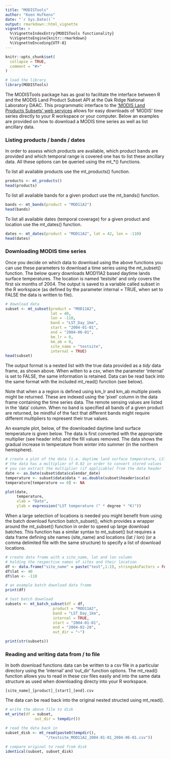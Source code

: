```yaml
---
title: "MODISTools"
author: "Koen Hufkens"
date: "`r Sys.Date()`"
output: rmarkdown::html_vignette
vignette: >
  %\VignetteIndexEntry{MODISTools functionality}
  %\VignetteEngine{knitr::rmarkdown}
  %\VignetteEncoding{UTF-8}
---
```


```r
knitr::opts_chunk$set(
  collapse = TRUE,
  comment = "#>"
)

# load the library
library(MODISTools)

```

The MODISTools package has as goal to facilitate the interface between R and the MODIS Land Product Subset API at the Oak Ridge National Laboratory DAAC. This programmatic interface to the ['MODIS Land Products Subsets' web services](https://modis.ornl.gov/data/modis_webservice.html) allows for easy downloads of 'MODIS' time series directly to your R workspace or your computer. Below an examples are provided on how to download a MODIS time series as well as list ancillary data.

### Listing products / bands / dates

In order to assess which products are available, which product bands are provided and which temporal range is covered one has to list these ancillary data. All these options can be queried using the mt_*() functions.

To list all available products use the mt_products() function.

```r
products <- mt_products()
head(products)
```

To list all available bands for a given product use the mt_bands() function.

```r
bands <- mt_bands(product = "MOD11A2")
head(bands)
```

To list all available dates (temporal coverage) for a given product and location use the mt_dates() function.

```r
dates <- mt_dates(product = "MOD11A2", lat = 42, lon = -110)
head(dates)
```

### Downloading MODIS time series

Once you decide on which data to download using the above functions you can use these parameters to download a time series using the mt_subset() function. The below query downloads MOD11A2 based daytime lands surface temperatures. The location is named 'testsite' and only covers the first six months of 2004. The output is saved to a variable called subset in the R workspace (as defined by the parameter internal = TRUE, when set to FALSE the data is written to file).

```r
# download data
subset <- mt_subset(product = "MOD11A2",
                    lat = 40,
                    lon = -110,
                    band = "LST_Day_1km",
                    start = "2004-01-01",
                    end = "2004-06-01",
                    km_lr = 0,
                    km_ab = 0,
                    site_name = "testsite",
                    internal = TRUE)
head(subset)

```

The output format is a nested list with the true data provided as a *tidy* data frame, as shown above. When witten to a csv, when the parameter 'internal' is set to FALSE, the same information is retained. Data can be read back into the same format with the included mt_read() function (see below).

Note that when a a region is defined using km_lr and km_ab multiple pixels might be returned. These are indexed using the 'pixel' column in the data frame containing the time series data. The remote sensing values are listed in the 'data' column. When no band is specified all bands of a given product are returned, be mindful of the fact that different bands might require different multipliers to represent their true values. 

An example plot, below, of the downloaded daytime land surface temperature is given below. The data is first converted with the appropriate multiplier (see header info) and the fill values removed. The data shows the gradual increase in temperature from winter into summer (in the northern hemisphere).

```r
# create a plot of the data (i.e. daytime land surface temperature, LST)
# the data has a multiplier of 0.02 in order to convert stored values
# you can extract the multiplier (if applicable) from the data header
date <- as.Date(subset$data$calendar_date)
temperature <- subset$data$data * as.double(subset$header$scale)
temperature[temperature == 0] <- NA

plot(date,
     temperature,
     xlab = "Date",
     ylab = expression("LST temperature (" * degree * "K)"))
```

When a large selection of locations is needed you might benefit from using the batch download function batch_subset(), which provides a wrapper around the mt_subset() function in order to speed up large download batches. This function has a similar syntax to mt_subset() but requires a data frame defining site names (site_name) and locations (lat / lon) (or a comma delimited file with the same structure) to specify a list of download locations.

```r
# create data frame with a site_name, lat and lon column
# holding the respective names of sites and their location
df <- data.frame("site_name" = paste("test",1:2), stringsAsFactors = FALSE)
df$lat <- 40
df$lon <- -110

# an example batch download data frame
print(df)

# test batch download
subsets <- mt_batch_subset(df = df,
                     product = "MOD11A2",
                     band = "LST_Day_1km",
                     internal = TRUE,
                     start = "2004-01-01",
                     end = "2004-02-28",
                     out_dir = "~")

print(str(subsets))
```


### Reading and writing data from / to file

In both download functions data can be written to a csv file in a particular directory using the 'internal' and 'out_dir' function options. The mt_read() function allows you to read in these csv files easily and into the same data structure as used when downloading directy into your R workspace.

```
[site_name]_[product]_[start]_[end].csv
```

The data can be read back into the original nested structed using mt_read().

```r
# write the above file to disk
mt_write(df = subset,
             out_dir = tempdir())

# read the data back in
subset_disk <- mt_read(paste0(tempdir(),
                  "/testsite_MOD11A2_2004-01-01_2004-06-01.csv"))

# compare original to read from disk
identical(subset, subset_disk)
```


